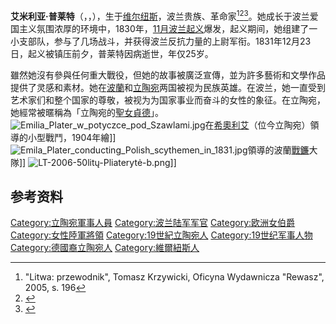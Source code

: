 {{Infobox noble
| honorific-prefix = [[伯爵|女伯爵]]
| name = 艾米利亚·普莱特
| native_name = Emilia Plater
| image = Emilia Plater.PNG
| caption = 艾米利亚·普莱特版画
| birth_date = {{birth date|1806|11|13|df=y}}
| birth_place = {{flag|Russian Empire}}[[维尔纳省|维尔纳省]][[维尔纽斯|维尔纽斯]]
| death_date = {{death date and age|1831|12|23|1806|11|13|df=y}}
| death_place = {{flag|Russian Empire}}贾斯蒂纳瓦斯庄园
| burial_place = {{flag|LIT}}{{link-en|科皮乔沃|Kapčiamiestis}}
| noble family = 普莱特家族
| father = 弗朗西斯科·泽维尔·普莱特
| mother = 安娜·冯·德·莫尔
| module = {{Infobox military person
 | embed = yes
| allegiance =[[波兰立陶宛联邦|波兰立陶宛]]起义军
| serviceyears = 1831
| rank = [[上尉|上尉]]
| battles = [[十一月起义|十一月起义]] 
| unit = 立陶宛第25步兵团
}}
}}
'''艾米利亚·普莱特'''（{{lang-pl|Emilia Platerówna}}，{{lang-lt|Emilija Pliaterytė}}，{{bd|1806年|11月13日|1831年|12月23日|catIdx=Plater, Emilia}}），生于[[维尔纽斯|维尔纽斯]]，波兰贵族、革命家<ref>"Litwa: przewodnik", Tomasz Krzywicki, Oficyna Wydawnicza "Rewasz", 2005, s. 196</ref><ref>{{Cite web |url=http://www.platerka.pl/293-W-pami%C4%99ci-potomnych.html |title=W pamięci potomnych |accessdate=2015-02-25 |archiveurl=https://web.archive.org/web/20141104214458/http://www.platerka.pl/293-W-pami%C4%99ci-potomnych.html |archivedate=2014-11-04 |deadurl=yes }}</ref><ref>{{Cite web |url=http://www.radzima.org/pl/object/5445.html |title=Grób Emilii Broel-Plater |access-date=2015-11-18 |archive-date=2019-04-14 |archive-url=https://web.archive.org/web/20190414194858/https://radzima.org/pl/object/5445.html |dead-url=no }}</ref>。她成长于波兰爱国主义氛围浓厚的环境中，1830年，[[十一月起义|11月波兰起义]]爆发，起义期间，她组建了一小支部队，参与了几场战斗，并获得波兰反抗力量的上尉军衔。1831年12月23日，起义被镇压前夕，普莱特因病逝世，年仅25岁。

雖然她沒有參與任何重大戰役，但她的故事被廣泛宣傳，並为許多藝術和文學作品提供了灵感和素材。她在[[波蘭|波蘭]]和[[立陶宛|立陶宛]]两国被视为民族英雄。在波兰，她一直受到艺术家们和整个国家的尊敬，被视为为国家事业而奋斗的女性的象征。在立陶宛，她經常被暱稱為「立陶宛的[[聖女貞德|聖女貞德]]」。
[[File:Emilia_Plater_w_potyczce_pod_Szawlami.jpg|thumb]]在[[希奧利艾|希奧利艾]]（位今立陶宛）領導的小型戰鬥，1904年繪]]
[[File:Emila_Plater_conducting_Polish_scythemen_in_1831.jpg|thumb]]領導的波蘭[[戰鐮|戰鐮]]大隊]]
[[File:LT-2006-50litų-Pliaterytė-b.png|thumb]]]]

== 参考资料 ==
{{Reflist}}

{{Authority control}}
{{DEFAULTSORT:Plater, Emilia}}
[[Category:立陶宛軍事人員|Category:立陶宛軍事人員]]
[[Category:波兰陆军军官|Category:波兰陆军军官]]
[[Category:欧洲女伯爵|Category:欧洲女伯爵]]
[[Category:女性陸軍將領|Category:女性陸軍將領]]
[[Category:19世紀立陶宛人|Category:19世紀立陶宛人]]
[[Category:19世纪军事人物|Category:19世纪军事人物]]
[[Category:德國裔立陶宛人|Category:德國裔立陶宛人]]
[[Category:維爾紐斯人|Category:維爾紐斯人]]